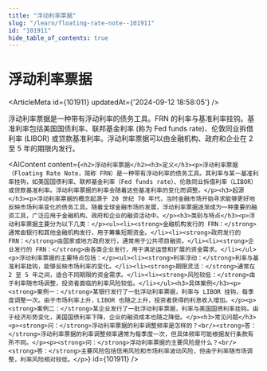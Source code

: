 ```yaml
---
title: "浮动利率票据"
slug: "/learn/floating-rate-note--101911"
id: "101911"
hide_table_of_contents: true
---
```



# 浮动利率票据

<ArticleMeta id={101911} updatedAt={'2024-09-12 18:58:05'} />
<div className='border-solid border-b border-t-0 my-4 border-[var(--ifm-color-gray-300)]' />

浮动利率票据是一种带有浮动利率的债务工具。FRN 的利率与基准利率挂钩。基准利率包括美国国债利率、联邦基金利率 (称为 Fed funds rate)、伦敦同业拆借利率 (LIBOR) 或贷款基准利率。浮动利率票据可以由金融机构、政府和企业在 2 至 5 年的期限内发行。

<AIContent content={`<h2>浮动利率票据</h2><h3>定义</h3><p>浮动利率票据（Floating Rate Note，简称 FRN）是一种带有浮动利率的债务工具。其利率与某一基准利率挂钩，如美国国债利率、联邦基金利率（Fed funds rate）、伦敦同业拆借利率（LIBOR）或贷款基准利率。浮动利率票据的利率会随着这些基准利率的变化而调整。</p><h3>起源</h3><p>浮动利率票据的概念起源于 20 世纪 70 年代，当时金融市场开始寻求能够更好地反映市场利率变化的债务工具。随着全球金融市场的发展，浮动利率票据逐渐成为一种重要的融资工具，广泛应用于金融机构、政府和企业的融资活动中。</p><h3>类别与特点</h3><p>浮动利率票据主要分为以下几类：</p><ul><li><strong>金融机构发行的 FRN：</strong>通常由银行和其他金融机构发行，用于筹集短期资金。</li><li><strong>政府发行的 FRN：</strong>由国家或地方政府发行，通常用于公共项目融资。</li><li><strong>企业发行的 FRN：</strong>由各类企业发行，用于满足运营和扩展的资金需求。</li></ul><p>浮动利率票据的主要特点包括：</p><ul><li><strong>利率浮动：</strong>利率与基准利率挂钩，能够反映市场利率的变化。</li><li><strong>期限灵活：</strong>通常在 2 至 5 年之间，适合不同期限的资金需求。</li><li><strong>风险较低：</strong>由于利率随市场调整，投资者面临的利率风险较低。</li></ul><h3>具体案例</h3><p><strong>案例一：</strong>某银行发行了一批浮动利率票据，利率与 LIBOR 挂钩，每季度调整一次。由于市场利率上升，LIBOR 也随之上升，投资者获得的利息收入增加。</p><p><strong>案例二：</strong>某企业发行了一批浮动利率票据，利率与美国国债利率挂钩。由于经济形势变化，美国国债利率下降，企业的融资成本也随之降低。</p><h3>常见问题</h3><p><strong>问：</strong>浮动利率票据的利率调整频率是怎样的？<br/><strong>答：</strong>浮动利率票据的利率调整频率通常为每季度一次，但具体频率可能根据发行条款有所不同。</p><p><strong>问：</strong>浮动利率票据的主要风险是什么？<br/><strong>答：</strong>主要风险包括信用风险和市场利率波动风险，但由于利率随市场调整，利率风险相对较低。</p>`} id={101911} />
